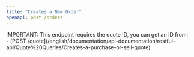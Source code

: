 ```yaml
---
title: "Creates a New Order"
openapi: post /orders
---
```


<Warning>
  IMPORTANT: This endpoint requires the quote ID, you can get an ID from: <br />
  - [POST /quote](/english/documentation/api-documentation/restful-api/Quote%20Queries/Creates-a-purchase-or-sell-quote)
</Warning>
